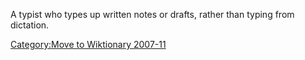 [[Category:Move to Wiktionary 2007-11]]

A typist who types up written notes or drafts, rather than typing from dictation.